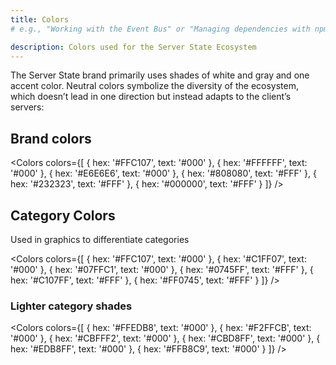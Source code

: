 ```yaml
---
title: Colors
# e.g., "Working with the Event Bus" or "Managing dependencies with npm"

description: Colors used for the Server State Ecosystem
---
```


<!--
Guide
=====

=== When to use this template:
Use this template when you want to explain how to work with a specific technology/concept.

=== When not to use this template:
When
- the article provides a quick explanation of a single concept (use a concept instead)
- the article should be a quick way to look things up (use a reference instead)
- the article focuses on how to solve a particular technical problem (use a tutorial instead)

=== Guide or Tutorial
A tutorial provides a quick, technical "step-by-step" tutorial for a
given problem. Thus, a guide describes less the handling of a specific problem
and more the general interaction of the reader with a given concept.

Example with npm articles:
- "npm": (Concept, explaining what npm is)
- "Installing a dependency with npm" (Tutorial, providing a quick tutorial to
  solve a technical problem)
- "Managing dependencies with npm" (Guide, including both technical knowledge, but
  also best practices and more)

=== Writing tips:
- Write in the present tense
- Use neutral pronouns (they/them instead of he/she and him/her)
- Be respectful to everyone
- Be aware of the potential for cultural misunderstandings
- Guides are more comprehensive than many other article types.
  Feel free to add context and best practices.
- Mention common pitfalls and how not to use something (and why)
-->

<!-- Relevant imports: -->


The Server State brand primarily uses shades of white and gray and one accent
color. Neutral colors symbolize the diversity of the ecosystem, which doesn’t
lead in one direction but instead adapts to the client’s servers:

## Brand colors

<Colors
	colors={[
		{ hex: '#FFC107', text: '#000' },
		{ hex: '#FFFFFF', text: '#000' },
		{ hex: '#E6E6E6', text: '#000' },
		{ hex: '#808080', text: '#FFF' },
		{ hex: '#232323', text: '#FFF' },
		{ hex: '#000000', text: '#FFF' }
	]}
/>

## Category Colors

Used in graphics to differentiate categories

<Colors
	colors={[
		{ hex: '#FFC107', text: '#000' },
		{ hex: '#C1FF07', text: '#000' },
		{ hex: '#07FFC1', text: '#000' },
		{ hex: '#0745FF', text: '#FFF' },
		{ hex: '#C107FF', text: '#FFF' },
		{ hex: '#FF0745', text: '#FFF' }
	]}
/>

### Lighter category shades

<Colors
	colors={[
		{ hex: '#FFEDB8', text: '#000' },
		{ hex: '#F2FFCB', text: '#000' },
		{ hex: '#CBFFF2', text: '#000' },
		{ hex: '#CBD8FF', text: '#000' },
		{ hex: '#EDB8FF', text: '#000' },
		{ hex: '#FFB8C9', text: '#000' }
	]}
/>